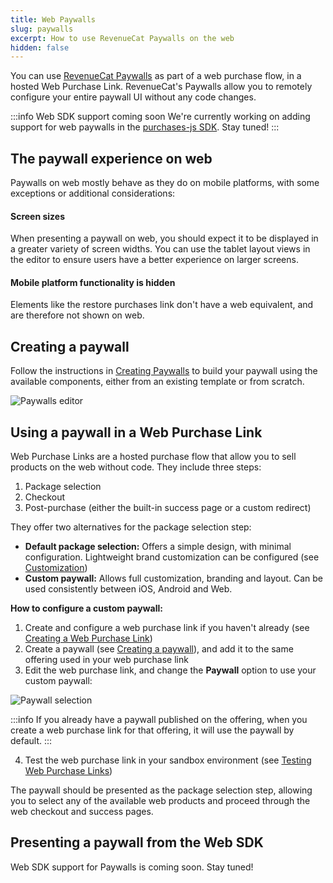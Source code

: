 ```yaml
---
title: Web Paywalls
slug: paywalls
excerpt: How to use RevenueCat Paywalls on the web
hidden: false
---
```


You can use [RevenueCat Paywalls](../../tools/paywalls) as part of a web purchase flow, in a hosted Web Purchase Link. RevenueCat's Paywalls allow you to remotely configure your entire paywall UI without any code changes.

:::info Web SDK support coming soon
We're currently working on adding support for web paywalls in the [purchases-js SDK](web-sdk). Stay tuned!
:::

## The paywall experience on web

Paywalls on web mostly behave as they do on mobile platforms, with some exceptions or additional considerations:

#### Screen sizes

When presenting a paywall on web, you should expect it to be displayed in a greater variety of screen widths. You can use the tablet layout views in the editor to ensure users have a better experience on larger screens.

#### Mobile platform functionality is hidden

Elements like the restore purchases link don't have a web equivalent, and are therefore not shown on web.

## Creating a paywall

Follow the instructions in [Creating Paywalls](../../tools/paywalls/creating-paywalls) to build your paywall using the available components, either from an existing template or from scratch.

![Paywalls editor](/docs_images/paywalls/paywalls-editor.png)

## Using a paywall in a Web Purchase Link

Web Purchase Links are a hosted purchase flow that allow you to sell products on the web without code. They include three steps:

1. Package selection
2. Checkout
3. Post-purchase (either the built-in success page or a custom redirect)

They offer two alternatives for the package selection step:

- **Default package selection:** Offers a simple design, with minimal configuration. Lightweight brand customization can be configured (see [Customization](../web-billing/customization))
- **Custom paywall:** Allows full customization, branding and layout. Can be used consistently between iOS, Android and Web.

**How to configure a custom paywall:**

1. Create and configure a web purchase link if you haven't already (see [Creating a Web Purchase Link](web-purchase-links#creating-a-web-purchase-link))
1. Create a paywall (see [Creating a paywall](#creating-a-paywall)), and add it to the same offering used in your web purchase link
1. Edit the web purchase link, and change the **Paywall** option to use your custom paywall:

![Paywall selection](/docs_images/web/web-billing/web-purchase-link-paywall-selection.png)

:::info
If you already have a paywall published on the offering, when you create a web purchase link for that offering, it will use the paywall by default.
:::

4. Test the web purchase link in your sandbox environment (see [Testing Web Purchase Links](testing#testing-web-purchase-links))

The paywall should be presented as the package selection step, allowing you to select any of the available web products and proceed through the web checkout and success pages.

## Presenting a paywall from the Web SDK

Web SDK support for Paywalls is coming soon. Stay tuned!
